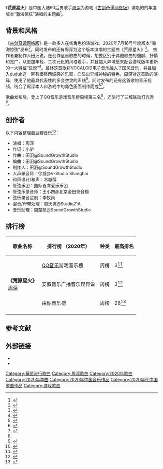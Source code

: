 {{Infobox song
| name       = 荒原星火
| cover      = File:The_Spark_of_Wildland,_single_of_Zhou_Shen,_July_2020.jpg
| type       = [[单曲|单曲]]
| artist     = [[周深|周深]]
| album      = 
| released   = {{Start date|2020|7|16}}
| format     =
* [[数位音乐下载|数字下载]]
| recorded   = 
| studio     = 
| venue      = 
| genre      = [[华语流行音乐|流行]]
| length     = {{Duration|m=4|s=15}}
| label      = 
| writer     = 
| lyricist   = 小驴
| composer   = 田汨
| arranger   = 田汨
| producer   = 田汨
| chronology = [[周深|周深]]
| prev_title = [[卡布叻船长|卡布叻船长]]
| prev_year  = 2020
| next_title = [[无限_(歌曲)|无限]]
| next_year  = 2020
| misc       = {{Extra chronology
 | artist     = 周深游戏
 | type       = 单曲
 | prev_title = [[卡布叻船长|卡布叻船长]]
 | prev_year  = 2020
 | title      = 荒原星火
 | year       = 2020
 | next_title = [[微光海洋|微光海洋]]
 | next_year  = 2020
}}
}}

《'''荒原星火'''》是中国大陆90后男歌手[[周深|周深]]为游戏《[[古剑奇谭网络版|古剑奇谭网络版]]》演唱的的年度版本“瀚海惊弦”演唱的主题曲<ref>{{cite web |title=周深X《古剑奇谭OL》推全新单曲《荒原星火》 |url=http://www.xinhuanet.com/ent/2020-07/16/c_1126246091.htm |website=新华网 |accessdate=2020-07-16 |archive-date=2020-08-05 |archive-url=https://web.archive.org/web/20200805051930/http://www.xinhuanet.com/ent/2020-07/16/c_1126246091.htm |dead-url=no }}</ref>。

==背景和风格==
《[[古剑奇谭网络版|古剑奇谭网络版]]》是一款多人在线角色扮演游戏，2020年7月16号年度版本“瀚海惊弦”发布<ref>{{cite web |title=《古劍奇譚OL》年度版本「瀚海驚弦」今日公測，歌手周深獻聲全新主題曲 |url=https://news.sina.com.tw/article/20200716/35777324.html |website=新浪新闻（台湾） |accessdate=2020-07-16 |archive-date=2020-07-16 |archive-url=https://web.archive.org/web/20200716184046/https://news.sina.com.tw/article/20200716/35777324.html |dead-url=no }}</ref>，同时发布的还有周深为这个版本演唱的主题曲《荒原星火》<ref>{{cite web |title=周深《古剑奇谭OL》推全新单曲《荒原星火》 |url=http://js.people.com.cn/n2/2020/0717/c360313-34164391.html |website=人民网 |accessdate=2020-07-17}}</ref>。
曲作者兼制作人田汨说，在创作这首歌曲的时候，想要区别于其他歌曲的细腻、抒情和宽广，从更加年轻、二次元化的风格着手，并且加入异域感来配合游戏版本更新的一大特征“荒漠”<ref>{{cite web |title=超人气歌手周深演唱《古剑奇谭OL》年度版本主题曲《荒原星火》 |url=http://gjol.wangyuan.com/2020/07/13/016252.shtml |website=网元圣唐 |accessdate=2020-07-13}}</ref>。最终这首歌将VOCALOID电子音乐融入了国风音乐，并且加入duduk这一带有很强西域感的乐器，凸显出异域神秘的特色，周深对这首歌的演绎，使用了他最具代表性的多变空灵的声线<ref>{{cite web |title=炽热少年心！周深X《古剑奇谭OL》推全新单曲《荒原星火》 |url=https://fun.youth.cn/gnzx/202007/t20200721_12417728.htm |website=中国青年网 |accessdate=2020-07-21}}</ref>。同时发布的还有这首歌的音乐视频，结合了周深本人和游戏中的角色画面制作而成<ref>{{cite web |title=20200716 周深Charlie Zhou Shen《荒原星火》官方MV（古剑奇谭网络版2020年度版本【瀚海惊弦】主题曲） |url=https://www.youtube.com/watch?v=wwYh5FLZucA |website=YouTube |publisher=周深粉丝后援会Zhou Shen Fan Club |accessdate=2020-07-16}}</ref><ref>{{cite web |title=#周深带你遨游沙海#  #古剑奇谭网络版# |url=https://weibo.com/3949941408/JbKcWspFx |website=古剑奇谭网络版的微博 |accessdate=2020-07-18}}</ref>。

歌曲发布后，登上了QQ音乐游戏音乐榜周榜第三名<ref name=QQgamemusic/>，还举行了三城联动灯光秀<ref>{{cite web |title=#周深带你遨游沙海# #周深 古剑奇谭# |url=https://weibo.com/6466290670/JbMQpAAIY |website=周深资讯站的微博 |publisher=古剑奇谭网络版的微博 |accessdate=2020-07-18}}</ref>。

==创作者==
以下内容整理自豆瓣音乐<ref>{{cite web |title=荒原星火 |url=https://music.douban.com/subject/35136454/ |website=豆瓣音乐 |accessdate=2020-08-10 |archive-date=2020-08-20 |archive-url=https://web.archive.org/web/20200820144617/https://music.douban.com/subject/35136454/ |dead-url=no }}</ref>：
{{Div col}}
*演唱：周深
*作词：小驴
*作曲：田汨@SoundGrowthStudio
*编曲：田汨@SoundGrowthStudio
*制作人：田汨@SoundGrowthStudio
*人声录音师：徐威@V-Studio Shanghai
*和声设计/和声：木糖醇
*管弦乐团：国际首席爱乐乐团
*管弦乐录音师：王小四@北京金田录音棚
*弦乐录音监制：李牧雨
*混音/母带处理：周天澈@Studio21A
*音乐助理：周楚航@SoundGrowthStudio
{{div col end}}

== 排行榜 ==
{| class="wikitable plainrowheaders sortable" style="text-align:center"
|-
! scope="col"| 歌曲名称
! scope="col"| 排行榜
（2020年）
! scope="col"| 种类
! scope="col"| 最高排名
|-
|rowspan="3"|'''《荒原星火》'''<br />[[周深|周深]]
! scope="row"| [[QQ音乐|QQ音乐]]游戏音乐榜
|周榜
|3<ref name=QQgamemusic>{{cite web |title=QQ音乐游戏音乐榜 2020 7.17 - 7.23 |url=https://y.qq.com/n/yqq/toplist/73.html#t1=2020&t2=30&t3=song&t4=2&t5=1 |website=QQ音乐 |accessdate= |archive-url=https://archive.today/20200810211909/https://y.qq.com/n/yqq/toplist/73.html%23t1=2020&t2=30&t3=song&t4=2&t5=1#t1=2020&t2=30&t3=song&t4=2&t5=1 |archive-date=2020-08-10 |dead-url=yes }}</ref>
|-
! scope="row"| 安徽音乐广播音乐昆昆说
|周榜
|3<ref>{{cite web |title=《音乐昆昆说TOP20》2020年【第31期】总【第59期】榜单揭晓 |url=https://weibo.com/1858983272/JeWTdocIr |website=安徽音乐广播畅享895的微博 |accessdate=2020-08-08}}</ref>
|-
! scope="row"| 由你音乐榜
|周榜
|28<ref>{{cite web |title=荒原星火 |url=https://yobang.tencentmusic.com/#/detail/2501784 |website=由你音乐榜 |accessdate=2021-01-11 |archive-date=2019-05-20 |archive-url=https://web.archive.org/web/20190520044718/https://yobang.tencentmusic.com/#/detail/2501784 |dead-url=no }}</ref>
|-
|}

==参考文献==
{{Reflist|25em}}

==外部链接==
*{{YouTube|wwYh5FLZucA}}
*{{YouTube|e3Dxn36XtrE|音频}}

{{周深}}

[[Category:華語流行歌曲|Category:華語流行歌曲]]
[[Category:周深歌曲|Category:周深歌曲]]
[[Category:2020年歌曲|Category:2020年歌曲]]
[[Category:2020年单曲|Category:2020年单曲]]
[[Category:2020年中国音乐作品|Category:2020年中国音乐作品]]
[[Category:2020年代中国歌曲作品|Category:2020年代中国歌曲作品]]
[[Category:游戏歌曲|Category:游戏歌曲]]
